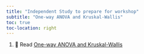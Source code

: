 ```yaml
---
title: "Independent Study to prepare for workshop"
subtitle: "One-way ANOVA and Kruskal-Wallis"
toc: true
toc-location: right
---
```


1.  📖 Read [One-way ANOVA and Kruskal-Wallis](https://3mmarand.github.io/comp4biosci/one_way_anova_and_kw.html) 



